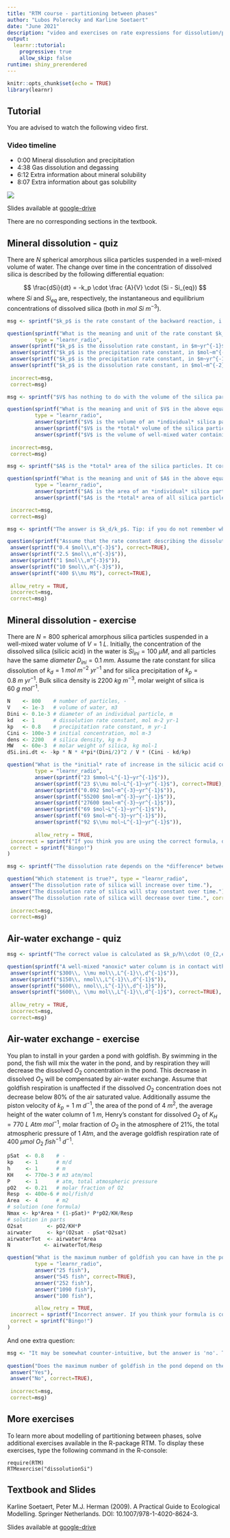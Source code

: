 ```yaml
---
title: "RTM course - partitioning between phases"
author: "Lubos Polerecky and Karline Soetaert"
date: "June 2021"
description: "video and exercises on rate expressions for dissolution/precipitation, degassing reactions, including mineral and gas solubility"
output: 
  learnr::tutorial:
    progressive: true
    allow_skip: false
runtime: shiny_prerendered
---
```


```r
knitr::opts_chunk$set(echo = TRUE)
library(learnr)
```

## Tutorial

You are advised to watch the following video first.

### Video timeline
* 0:00 Mineral dissolution and precipitation
* 4:38 Gas dissolution and degassing
* 6:12 Extra information about mineral solubility
* 8:07 Extra information about gas solubility

![](https://www.youtube.com/watch?v=CPme0Qz3L7Y&list=PLx8PHcDdmF-uD1Pr07TU9SzlhlGpfrxqn&index=8)

Slides available at <a href="https://drive.google.com/drive/folders/1Bys0-xzXLCpFpWhD-HrH6jDKOyl8iJMd" target="_blank">google-drive</a>

There are no corresponding sections in the textbook.

## Mineral dissolution - quiz

There are $N$ spherical amorphous silica particles suspended in a well-mixed volume of water. The change over time in the concentration of dissolved silica is described by the following differential equation:

$$
\frac{dSi}{dt} = -k_p \cdot \frac {A}{V} \cdot (Si - Si_{eq})
$$
where $Si$ and $Si_{eq}$ are, respectively, the instantaneous and equilibrium concentrations of dissolved silica (both in $mol~Si~m^{-3}$).

```r
msg <- sprintf("$k_p$ is the rate constant of the backward reaction, i.e., Si precipitation. It describes the amount of Si (moles) that precipitate per unit area of the mineral surface $(m^2)$, per unit time $(yr)$, and per unit concentration of dissolved silica $(mol\\,m^{-3})$. Thus, its unit is $mol/m^2/yr/(mol\\,m^{-3})$, which is equal to $m\\,yr^{-1}$.")

question(sprintf("What is the meaning and unit of the rate constant $k_p$?"), 
         type = "learnr_radio",
 answer(sprintf("$k_p$ is the dissolution rate constant, in $m~yr^{-1}$")),
 answer(sprintf("$k_p$ is the precipitation rate constant, in $mol~m^{-2}~yr^{-1}$")),
 answer(sprintf("$k_p$ is the precipitation rate constant, in $m~yr^{-1}$"), correct=TRUE),
 answer(sprintf("$k_p$ is the dissolution rate constant, in $mol~m^{-2}~yr^{-1}$")),
 
 incorrect=msg,
 correct=msg)
```

```r
msg <- sprintf("$V$ has nothing to do with the volume of the silica particles! $V$ is the volume of the well-mixed *water* in which the silica particles are suspended.")

question(sprintf("What is the meaning and unit of $V$ in the above equation?"), 
         type = "learnr_radio",
         answer(sprintf("$V$ is the volume of an *individual* silica particle, in $m^{3}$, calculated from the radius of the individual particle as $V=\\frac{4}{3}\\pi r^3$.")),
         answer(sprintf("$V$ is the *total* volume of the silica particles, in $m^{3}$, calculated from the radius of the individual particle as $V=N\\cdot \\frac{4}{3}\\pi r^3$.")),
         answer(sprintf("$V$ is the volume of well-mixed water containing the silica particles, in $m^3$."), correct=TRUE),
 
 incorrect=msg,
 correct=msg)
```

```r
msg <- sprintf("$A$ is the *total* area of the silica particles. It corresponds to the overall surface area where the reaction (silica dissolution or precipitation) occurs.")

question(sprintf("What is the meaning and unit of $A$ in the above equation?"), 
         type = "learnr_radio",
         answer(sprintf("$A$ is the area of an *individual* silica particle, in $m^{2}$, calculated from the radius of the individual particle as $A=4\\pi r^2$.")),
         answer(sprintf("$A$ is the *total* area of all silica particles, in $m^{2}$, calculated from the radius of the individual particle as $A=N\\cdot 4\\pi r^2$."), correct=TRUE),

 incorrect=msg,
 correct=msg)
```

```r
msg <- sprintf("The answer is $k_d/k_p$. Tip: if you do not remember whether the formula should be $k_p/k_d$ or $k_d/k_p$, think about the units. Concentrations are in $mol~m^{-3}$, and this unit is obtained with $k_d/k_p$, not with $k_p/k_d$. Note that there are *two* correct answers in the list! Also note that $M$ (molar) stands for $mol~L^{-1}$.")

question(sprintf("Assume that the rate constant describing the dissolution of a mineral in water is $k_d = 2\\,mol\\,m^{-2}\\,yr^{-1}$, and the rate constant describing the precipitation of that mineral is $k_p = 5\\,m\\,yr^{-1}$. What is the equilibrium concentration of the dissolved mineral in water?"), type = "learnr_checkbox",
 answer(sprintf("0.4 $mol\\,m^{-3}$"), correct=TRUE),
 answer(sprintf("2.5 $mol\\,m^{-3}$")),
 answer(sprintf("1 $mol\\,m^{-3}$")),
 answer(sprintf("10 $mol\\,m^{-3}$")),
 answer(sprintf("400 $\\mu M$"), correct=TRUE),
 
 allow_retry = TRUE,
 incorrect=msg,
 correct=msg)
```


## Mineral dissolution - exercise

There are $N=800$ spherical amorphous silica particles suspended in a well-mixed water volume of $V=1~L$. Initially, the concentration of the dissolved silica (silicic acid) in the water is $Si_{ini} = 100~\mu M$, and all particles have the same *diameter* $D_{ini}=0.1~mm$. Assume the rate constant for silica dissolution of $k_d = 1~mol~m^{-2}~yr^{-1}$ and for silica precipitation of $k_p = 0.8~m~yr^{-1}$. Bulk silica density is $2200~kg~m^{-3}$, molar weight of silica is $60~g~mol^{-1}$.

```r
N    <- 800    # number of particles, -
V    <- 1e-3   # volume of water, m3
Dini <- 0.1e-3 # diameter of an individual particle, m
kd   <- 1      # dissolution rate constant, mol m-2 yr-1
kp   <- 0.8    # precipitation rate constant, m yr-1
Cini <- 100e-3 # initial concentration, mol m-3
dens <- 2200   # silica density, kg m-3
MW   <- 60e-3  # molar weight of silica, kg mol-1
dSi.ini.dt <- -kp * N * 4*pi*(Dini/2)^2 / V * (Cini - kd/kp)
```

```r
question("What is the *initial* rate of increase in the silicic acid concentration (dSi/dt) in the water with the silica particles?", 
         type = "learnr_radio",
         answer(sprintf("23 $mmol~L^{-1}~yr^{-1}$")),
         answer(sprintf("23 $\\mu mol~L^{-1}~yr^{-1}$"), correct=TRUE),
         answer(sprintf("0.092 $mol~m^{-3}~yr^{-1}$")),
         answer(sprintf("55200 $mol~m^{-3}~yr^{-1}$")),
         answer(sprintf("27600 $mol~m^{-3}~yr^{-1}$")),
         answer(sprintf("69 $mol~L^{-1}~yr^{-1}$")),
         answer(sprintf("69 $mol~m^{-3}~yr^{-1}$")),
         answer(sprintf("92 $\\mu mol~L^{-1}~yr^{-1}$")),
         
         allow_retry = TRUE,
 incorrect = sprintf("If you think you are using the correct formula, double check that you did not make an error during units conversion. It is recommended that you convert *all* quantities into SI units *before* calculating the final value. Note that the information about the density and molar weight of silica is irrelevant in this exercise. Also note that the *diameter*, not the *radius*, of the silica particles is provided. There are *two* correct answers!"),
 correct = sprintf("Bingo!")
)
```

```r
msg <- sprintf("The dissolution rate depends on the *difference* between the instantaneous and equilibrium concentration of silicic acid $(Si-Si_{eq})$. Because silica particles are dissolving, the silicic acid concentrations *increases* over time. Thus, the difference $Si-Si_{eq}$ is becoming smaller, implying that the third answer is correct.")

question("Which statement is true?", type = "learnr_radio",
 answer("The dissolution rate of silica will increase over time."),
 answer("The dissolution rate of silica will stay constant over time."),
 answer("The dissolution rate of silica will decrease over time.", correct=TRUE),
 
 incorrect=msg,
 correct=msg)
```

## Air-water exchange - quiz

```r
msg <- sprintf("The correct value is calculated as $k_p/h\\cdot (O_{2,eq} - 0)$.")

question(sprintf("A well-mixed *anoxic* water column is in contact with the atmosphere. What is the initial rate of increase in the $O_2$ concentration in the water? Piston velocity is $k_p = 1\\,m\\,d^{-1}$, $O_2$ solubility in the water is $300\\,\\mu mol\\,L^{-1}$, water column height is $h=50\\,cm$."), type = "learnr_radio",
 answer(sprintf("$300\\, \\mu mol\\,L^{-1}\\,d^{-1}$")),
 answer(sprintf("$150\\, nmol\\,L^{-1}\\,d^{-1}$")),
 answer(sprintf("$600\\, nmol\\,L^{-1}\\,d^{-1}$")),
 answer(sprintf("$600\\, \\mu mol\\,L^{-1}\\,d^{-1}$"), correct=TRUE),
 
 allow_retry = TRUE,
 incorrect=msg,
 correct=msg)
```

## Air-water exchange - exercise

You plan to install in your garden a pond with goldfish. By swimming in the pond, the fish will mix the water in the pond, and by respiration they will decrease the dissolved $O_2$ concentration in the pond. This decrease in dissolved $O_2$ will be compensated by air-water exchange. Assume that goldfish respiration is unaffected if the dissolved $O_2$ concentration does not decrease below 80% of the air saturated value. Additionally assume the piston velocity of $k_p=1~m~d^{-1}$, the area of the pond of $4~m^2$, the average height of the water column of $1~m$, Henry’s constant for dissolved $O_2$ of $K_H=770~L~Atm~mol^{-1}$, molar fraction of $O_2$ in the atmosphere of 21%, the total atmospheric pressure of $1~Atm$, and the average goldfish respiration rate of $400~\mu mol~O_2~fish^{-1}~d^{-1}$.

```r
pSat  <- 0.8    # -
kp    <- 1      # m/d
h     <- 1      # m
KH    <- 770e-3 # m3 atm/mol
P     <- 1      # atm, total atmospheric pressure
pO2   <- 0.21   # molar fraction of O2
Resp  <- 400e-6 # mol/fish/d
Area  <- 4      # m2
# solution (one formula)
Nmax <- kp*Area * (1-pSat)* P*pO2/KH/Resp
# solution in parts
O2sat        <- pO2/KH*P
airwater     <- kp*(O2sat - pSat*O2sat)
airwaterTot  <- airwater*Area
N           <- airwaterTot/Resp
```

```r
question("What is the maximum number of goldfish you can have in the pond so that their respiration will not be affected by the decreased $O_2$ concentrations in the pond? ", 
         type = "learnr_radio",
         answer("25 fish"), 
         answer("545 fish", correct=TRUE), 
         answer("252 fish"),
         answer("1090 fish"),
         answer("100 fish"),

         allow_retry = TRUE,
 incorrect = sprintf("Incorrect answer. If you think your formula is correct, double check that you have not made a mistake during units conversion. If you cannot come up with the formula, consider the following hints: (1) At the minimal $O_2$ concentration where the fish respiration is still not affected, the aeration and respiration rates should be equal to each other. (2) Use your knowledge of physical chemistry (Henry's law) to quantify the $O_2$ solubility at the given partial pressure of $O_2$ in the atmosphere. (3) Estimate the total air-water exchange (amount of $O_2$ added to the pond per day, $mol\\,O_2\\,d^{-1}$) at the minimal $O_2$ concentration. (4) You know the respiration rate for one fish, so you can easily calculate the total respiration rate by all fish in the pond."),
 correct = sprintf("Bingo!")
)
```

And one extra question:

```r
msg <- "It may be somewhat counter-intuitive, but the answer is 'no'. This is because the air-water exchange rate - in terms of the *amount* of $O_2$ exchanged per unit time $(mol\\,O_2\\,d^{-1})$ - is proportional to the *area* of the air-water interface through which the exchange occurs (as long as the water column is well-mixed)."
  
question("Does the maximum number of goldfish in the pond depend on the height of the water column?", type = "learnr_radio",
 answer("Yes"),
 answer("No", correct=TRUE),
 
 incorrect=msg,
 correct=msg)
```

## More exercises

To learn more about modelling of partitioning between phases, solve additional exercises available in the R-package RTM. To display these exercises, type the following command in the R-console:

```
require(RTM)
RTMexercise("dissolutionSi")
```

## Textbook and Slides

Karline Soetaert, Peter M.J. Herman (2009). A Practical Guide to Ecological Modelling. Springer Netherlands. DOI: 10.1007/978-1-4020-8624-3.

Slides available at <a href="https://drive.google.com/drive/folders/1Bys0-xzXLCpFpWhD-HrH6jDKOyl8iJMd" target="_blank">google-drive</a>
